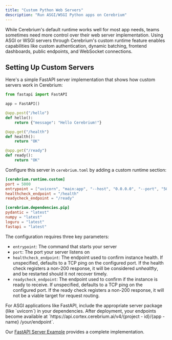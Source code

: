 ```yaml
---
title: "Custom Python Web Servers"
description: "Run ASGI/WSGI Python apps on Cerebrium"
---
```


While Cerebrium's default runtime works well for most app needs, teams sometimes need more control over their web server implementation. Using ASGI or WSGI servers through Cerebrium's custom runtime feature enables capabilities like custom authentication, dynamic batching, frontend dashboards, public endpoints, and WebSocket connections.

## Setting Up Custom Servers

Here's a simple FastAPI server implementation that shows how custom servers work in Cerebrium:

```python
from fastapi import FastAPI

app = FastAPI()

@app.post("/hello")
def hello():
    return {"message": "Hello Cerebrium!"}

@app.get("/health")
def health():
    return "OK"

@app.get("/ready")
def ready():
    return "OK"
```

Configure this server in `cerebrium.toml` by adding a custom runtime section:

```toml
[cerebrium.runtime.custom]
port = 5000
entrypoint = ["uvicorn", "main:app", "--host", "0.0.0.0", "--port", "5000"]
healthcheck_endpoint = "/health"
readycheck_endpoint = "/ready"

[cerebrium.dependencies.pip]
pydantic = "latest"
numpy = "latest"
loguru = "latest"
fastapi = "latest"
```

The configuration requires three key parameters:

- `entrypoint`: The command that starts your server
- `port`: The port your server listens on
- `healthcheck_endpoint`: The endpoint used to confirm instance health. If unspecified, defaults to a TCP ping on the configured port. If the health check registers a non-200 response, it will be considered _unhealthy_, and be restarted should it not recover timely.
- `readycheck_endpoint`: The endpoint used to confirm if the instance is ready to receive. If unspecified, defaults to a TCP ping on the configured port. If the ready check registers a non-200 response, it will not be a viable target for request routing.

<Info>
  For ASGI applications like FastAPI, include the appropriate server package
  (like `uvicorn`) in your dependencies. After deployment, your endpoints become
  available at `https://api.cortex.cerebrium.ai/v4/{project - id}/{app - name}
  /your/endpoint`.
</Info>

Our [FastAPI Server Example](https://github.com/CerebriumAI/examples) provides a complete implementation.
